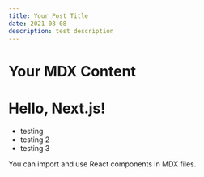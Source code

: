 ```yaml
---
title: Your Post Title
date: 2021-08-08
description: test description
---
```


# Your MDX Content

# Hello, Next.js!

- testing
- testing 2
- testing 3

You can import and use React components in MDX files.
